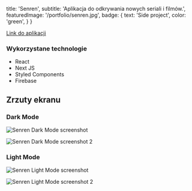 
  title: 'Senren',
  subtitle: 'Aplikacja do odkrywania nowych seriali i filmów.',
  featuredImage: '/portfolio/senren.jpg',
  badge: {
    text: 'Side project',
    color: 'green',
  }
}

[Link do aplikacji](https://senren.vercel.app/)

### Wykorzystane technologie
* React
* Next JS
* Styled Components
* Firebase

## Zrzuty ekranu

### Dark Mode

![Senren Dark Mode screenshot](https://i.imgur.com/w7WC4WQ.png)

![Senren Dark Mode screenshot 2](https://i.imgur.com/Bzyf2wp.png)

### Light Mode

![Senren Light Mode screenshot](https://i.imgur.com/wW6Do1k.png)

![Senren Light Mode screenshot 2](https://i.imgur.com/ah5xaJl.png)

